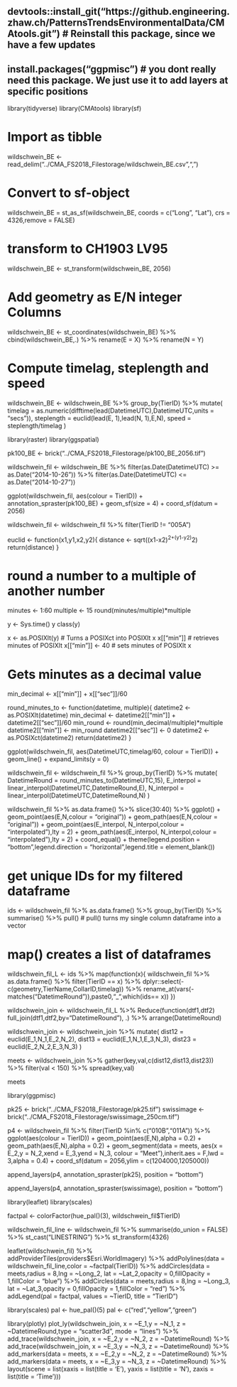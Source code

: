 ## devtools::install_git("https://github.engineering.zhaw.ch/PatternsTrendsEnvironmentalData/CMAtools.git") # Reinstall this package, since we have a few updates
## 
## install.packages("ggpmisc") # you   dont really need this package. We just use it to add layers at specific positions
library(tidyverse)
library(CMAtools)
library(sf)

# Import as tibble
wildschwein_BE <- read_delim("../CMA_FS2018_Filestorage/wildschwein_BE.csv",",")

# Convert to sf-object
wildschwein_BE = st_as_sf(wildschwein_BE, coords = c("Long", "Lat"), crs = 4326,remove = FALSE)

# transform to CH1903 LV95
wildschwein_BE <- st_transform(wildschwein_BE, 2056)

# Add geometry as E/N integer Columns
wildschwein_BE <- st_coordinates(wildschwein_BE) %>%
  cbind(wildschwein_BE,.) %>%
  rename(E = X) %>%
  rename(N = Y)

# Compute timelag, steplength and speed
wildschwein_BE <- wildschwein_BE %>%
  group_by(TierID) %>%
  mutate(
    timelag = as.numeric(difftime(lead(DatetimeUTC),DatetimeUTC,units = "secs")),
    steplength = euclid(lead(E, 1),lead(N, 1),E,N),
    speed = steplength/timelag
  )


library(raster)
library(ggspatial)


pk100_BE <- brick("../CMA_FS2018_Filestorage/pk100_BE_2056.tif")

wildschwein_fil <- wildschwein_BE %>%
  filter(as.Date(DatetimeUTC) >= as.Date("2014-10-26")) %>%
  filter(as.Date(DatetimeUTC) <= as.Date("2014-10-27"))


ggplot(wildschwein_fil, aes(colour = TierID)) +
  annotation_spraster(pk100_BE) +
  geom_sf(size = 4) +
  coord_sf(datum = 2056)

wildschwein_fil <- wildschwein_fil %>%
  filter(TierID != "005A")


euclid <- function(x1,y1,x2,y2){
  distance <- sqrt((x1-x2)^2+(y1-y2)^2)
  return(distance)
}


# round a number to a multiple of another number

minutes <- 1:60
multiple <- 15
round(minutes/multiple)*multiple


y <- Sys.time()
y
class(y)

x <- as.POSIXlt(y) # Turns a POSIXct into POSIXlt
x
x[["min"]]                  # retrieves minutes of POSIXlt
x[["min"]] <- 40            # sets minutes of POSIXlt
x

# Gets minutes as a decimal value
min_decimal <- x[["min"]] + x[["sec"]]/60

round_minutes_to <- function(datetime, multiple){
  datetime2 <- as.POSIXlt(datetime)
  min_decimal <- datetime2[["min"]] + datetime2[["sec"]]/60
  min_round <- round(min_decimal/multiple)*multiple
  datetime2[["min"]] <- min_round
  datetime2[["sec"]] <- 0
  datetime2 <- as.POSIXct(datetime2)
  return(datetime2)
}

ggplot(wildschwein_fil, aes(DatetimeUTC,timelag/60, colour = TierID)) + 
  geom_line() + 
  expand_limits(y = 0)



wildschwein_fil <- wildschwein_fil %>%
  group_by(TierID) %>%
  mutate(
    DatetimeRound = round_minutes_to(DatetimeUTC,15),
    E_interpol = linear_interpol(DatetimeUTC,DatetimeRound,E),
    N_interpol = linear_interpol(DatetimeUTC,DatetimeRound,N)
  )

wildschwein_fil %>%
  as.data.frame() %>%
  slice(30:40) %>%
  ggplot() +
  geom_point(aes(E,N,colour = "original")) +
  geom_path(aes(E,N,colour = "original")) +
  geom_point(aes(E_interpol, N_interpol,colour = "interpolated"),lty = 2) +
  geom_path(aes(E_interpol, N_interpol,colour = "interpolated"),lty = 2) +
  coord_equal() +
  theme(legend.position = "bottom",legend.direction = "horizontal",legend.title = element_blank())



# get unique IDs for my filtered dataframe
ids <- wildschwein_fil %>%
  as.data.frame() %>%
  group_by(TierID) %>%
  summarise() %>%
  pull()                  # pull() turns my single column dataframe into a vector



# map() creates a list of dataframes
wildschwein_fil_L <- ids %>%
  map(function(x){
    wildschwein_fil %>%
      as.data.frame() %>%
      filter(TierID == x) %>%
      dplyr::select(-c(geometry,TierName,CollarID,timelag)) %>%
      rename_at(vars(-matches("DatetimeRound")),paste0,"_",which(ids== x))
    })

wildschwein_join <- wildschwein_fil_L %>%
  Reduce(function(dtf1,dtf2) full_join(dtf1,dtf2,by="DatetimeRound"), .) %>%
  arrange(DatetimeRound)

wildschwein_join <- wildschwein_join %>%
  mutate(
    dist12 = euclid(E_1,N_1,E_2,N_2),
    dist13 = euclid(E_1,N_1,E_3,N_3),
    dist23 = euclid(E_2,N_2,E_3,N_3)
  )

meets <- wildschwein_join %>%
  gather(key,val,c(dist12,dist13,dist23)) %>%
  filter(val < 150) %>%
  spread(key,val)

meets

library(ggpmisc)

pk25 <- brick("../CMA_FS2018_Filestorage/pk25.tif")
swissimage <- brick("../CMA_FS2018_Filestorage/swissimage_250cm.tif")

p4 <- wildschwein_fil %>%
  filter(TierID %in% c("010B","011A")) %>%
  ggplot(aes(colour = TierID)) +
  geom_point(aes(E,N),alpha = 0.2) +
  geom_path(aes(E,N),alpha = 0.2) +
  geom_segment(data = meets, aes(x = E_2,y = N_2,xend = E_3,yend = N_3, colour = "Meet"),inherit.aes = F,lwd = 3,alpha = 0.4) +
  coord_sf(datum = 2056,ylim = c(1204000,1205000))

append_layers(p4, annotation_spraster(pk25), position = "bottom")


append_layers(p4, annotation_spraster(swissimage), position = "bottom")


library(leaflet)
library(scales)

factpal <- colorFactor(hue_pal()(3), wildschwein_fil$TierID)

wildschwein_fil_line <- wildschwein_fil %>%
  summarise(do_union = FALSE) %>% 
  st_cast("LINESTRING") %>%
  st_transform(4326)

leaflet(wildschwein_fil) %>%
  addProviderTiles(providers$Esri.WorldImagery) %>%
  addPolylines(data = wildschwein_fil_line,color = ~factpal(TierID)) %>%
  addCircles(data = meets,radius = 8,lng = ~Long_2, lat = ~Lat_2,opacity = 0,fillOpacity = 1,fillColor = "blue") %>%
  addCircles(data = meets,radius = 8,lng = ~Long_3, lat = ~Lat_3,opacity = 0,fillOpacity = 1,fillColor = "red") %>%
  addLegend(pal = factpal, values = ~TierID, title = "TierID")


  

library(scales)
pal <- hue_pal()(5)
pal <- c("red","yellow","green")

library(plotly)
plot_ly(wildschwein_join, x = ~E_1,y = ~N_1, z = ~DatetimeRound,type = "scatter3d", mode = "lines") %>%
  add_trace(wildschwein_join, x = ~E_2,y = ~N_2, z = ~DatetimeRound) %>%
  add_trace(wildschwein_join, x = ~E_3,y = ~N_3, z = ~DatetimeRound) %>%
  add_markers(data = meets, x = ~E_2,y = ~N_2, z = ~DatetimeRound) %>%
  add_markers(data = meets, x = ~E_3,y = ~N_3, z = ~DatetimeRound) %>%
  layout(scene = list(xaxis = list(title = 'E'),
                      yaxis = list(title = 'N'),
                      zaxis = list(title = 'Time')))

